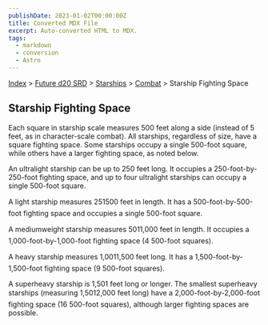 ```yaml
---
publishDate: 2023-01-02T00:00:00Z
title: Converted MDX File
excerpt: Auto-converted HTML to MDX.
tags:
  - markdown
  - conversion
  - Astro
---
```


[Index](-index) > [Future d20 SRD](future-d20-srd-index) > [Starships](future-d20-srd-starships-index) > [Combat](future-d20-srd-starships-combat-index) > Starship Fighting Space

## Starship Fighting Space

Each square in starship scale measures 500 feet along a side (instead of 5 feet, as in character-scale combat). All starships, regardless of size, have a square fighting space. Some starships occupy a single 500-foot square, while others have a larger fighting space, as noted below.

An ultralight starship can be up to 250 feet long. It occupies a 250-foot-by-250-foot fighting space, and up to four ultralight starships can occupy a single 500-foot square.

A light starship measures 251500 feet in length. It has a 500-foot-by-500-foot fighting space and occupies a single 500-foot square.

A mediumweight starship measures 5011,000 feet in length. It occupies a 1,000-foot-by-1,000-foot fighting space (4 500-foot squares).

A heavy starship measures 1,0011,500 feet long. It has a 1,500-foot-by-1,500-foot fighting space (9 500-foot squares).

A superheavy starship is 1,501 feet long or longer. The smallest superheavy starships (measuring 1,5012,000 feet long) have a 2,000-foot-by-2,000-foot fighting space (16 500-foot squares), although larger fighting spaces are possible.
